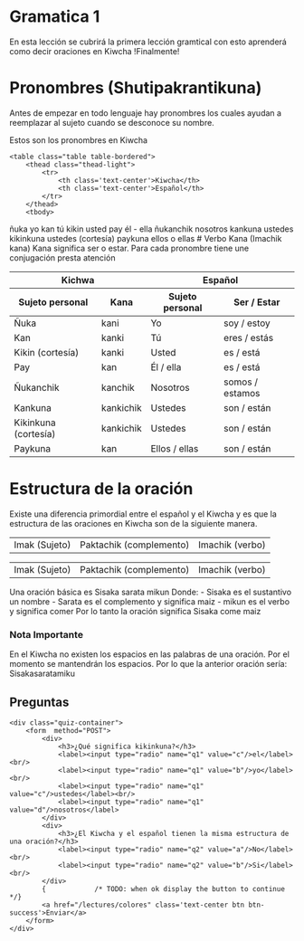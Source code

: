 # Gramatica 1

En esta lección se cubrirá la primera lección gramtical con esto aprenderá como decir oraciones
 en Kiwcha !Finalmente!

# Pronombres (Shutipakrantikuna)
Antes de empezar en todo lenguaje hay pronombres los cuales ayudan a reemplazar al sujeto cuando se 
desconoce su nombre. 

Estos son los pronombres en Kiwcha 

    <table class="table table-bordered">
        <thead class="thead-light">
            <tr>
                <th class='text-center'>Kiwcha</th>
                <th class='text-center'>Español</th>
            </tr>
        </thead>
        <tbody>
  <tr>
    <td class='text-center align-middle'>ñuka</td>
    <td class='text-center align-middle'>yo</td>
  </tr>
  <tr>
    <td class='text-center align-middle'>kan</td>
    <td class='text-center align-middle'>tú</td>
  </tr>
  <tr>
    <td class='text-center align-middle'>kikin</td>
    <td class='text-center align-middle'>usted</td>
  </tr>
  <tr>
    <td class='text-center align-middle'>pay</td>
    <td class='text-center align-middle'>él - ella</td>
  </tr>
  <tr>
    <td class='text-center align-middle'>ñukanchik</td>
    <td class='text-center align-middle'>nosotros</td>
  </tr>
  <tr>
    <td class='text-center align-middle'>kankuna</td>
    <td class='text-center align-middle'>ustedes</td>
  </tr>
  <tr>
    <td class='text-center align-middle'>kikinkuna</td>
    <td class='text-center align-middle'>ustedes (cortesía)</td>
  </tr>
  <tr>
    <td class='text-center align-middle'>paykuna</td>
    <td class='text-center align-middle'>ellos o ellas</td>
  </tr>
    </tbody>
</table>
# Verbo Kana (Imachik kana)
Kana significa ser o estar. Para cada pronombre tiene une conjugación presta atención
  <table class="table">
    <thead class="thead-dark">
      <tr>
        <th colspan="2">Kichwa</th>
        <th colspan="2">Español</th>
      </tr>
      <tr>
        <th>Sujeto personal</th>
        <th>Kana</th>
        <th>Sujeto personal</th>
        <th>Ser / Estar</th>
      </tr>
    </thead>
    <tbody>
      <tr>
        <td>Ñuka</td>
        <td>kani</td>
        <td>Yo</td>
        <td>soy / estoy</td>
      </tr>
      <tr>
        <td>Kan</td>
        <td>kanki</td>
        <td>Tú</td>
        <td>eres / estás</td>
      </tr>
      <tr>
        <td>Kikin (cortesía)</td>
        <td>kanki</td>
        <td>Usted</td>
        <td>es / está</td>
      </tr>
      <tr>
        <td>Pay</td>
        <td>kan</td>
        <td>Él / ella</td>
        <td>es / está</td>
      </tr>
      <tr>
        <td>Ñukanchik</td>
        <td>kanchik</td>
        <td>Nosotros</td>
        <td>somos / estamos</td>
      </tr>
      <tr>
        <td>Kankuna</td>
        <td>kankichik</td>
        <td>Ustedes</td>
        <td>son / están</td>
      </tr>
      <tr>
        <td>Kikinkuna (cortesía)</td>
        <td>kankichik</td>
        <td>Ustedes</td>
        <td>son / están</td>
      </tr>
      <tr>
        <td>Paykuna</td>
        <td>kan</td>
        <td>Ellos / ellas</td>
        <td>son / están</td>
      </tr>
    </tbody>
  </table>

# Estructura de la oración
Existe una diferencia primordial entre el español y el Kiwcha y es que la estructura de las oraciones en Kiwcha son 
de la siguiente manera. 
  <table class="table">
    <tbody>
      <tr>
        <td>Imak (Sujeto)</td>
        <td>Paktachik (complemento)</td>
        <td>Imachik (verbo)</td>
      </tr>
    </tbody>
  </table>

  <table class="table">
    <tbody>
      <tr>
        <td>Imak (Sujeto)</td>
        <td>Paktachik (complemento)</td>
        <td>Imachik (verbo)</td>
      </tr>
    </tbody>
  </table>
Una oración básica es 
Sisaka sarata mikun
Donde:
- Sisaka es el sustantivo un nombre
- Sarata es el complemento y significa maiz
- mikun es el verbo y significa comer
Por lo tanto la oración	significa Sisaka come maiz

### Nota Importante
En el Kiwcha no existen los espacios en las palabras de una oración. Por el momento se mantendrán los espacios.
Por lo que la anterior oración sería: Sisakasaratamiku

## Preguntas
    <div class="quiz-container">
        <form  method="POST">
            <div>
                <h3>¿Qué significa kikinkuna?</h3>
                <label><input type="radio" name="q1" value="c"/>el</label><br/>
                <label><input type="radio" name="q1" value="b"/>yo</label><br/>
                <label><input type="radio" name="q1" value="c"/>ustedes</label><br/>
                <label><input type="radio" name="q1" value="d"/>nosotros</label>
            </div>
            <div>
                <h3>¿El Kiwcha y el español tienen la misma estructura de una oración?</h3>
                <label><input type="radio" name="q2" value="a"/>No</label><br/>
                <label><input type="radio" name="q2" value="b"/>Si</label><br/>
            </div>
            {            /* TODO: when ok display the button to continue */}
            <a href="/lectures/colores" class='text-center btn btn-success'>Enviar</a>
        </form>
    </div>
    

